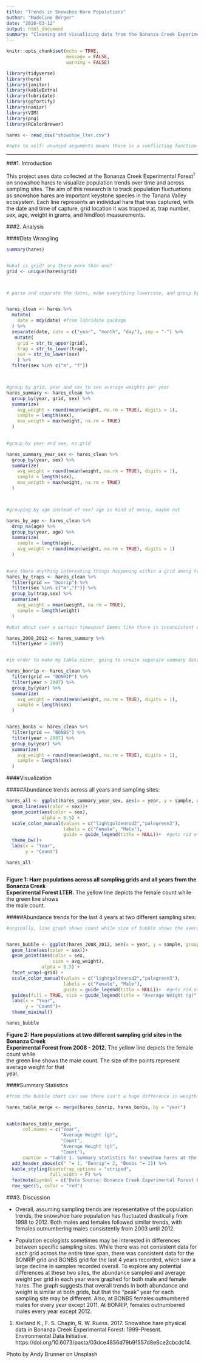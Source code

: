 ```yaml
---
title: "Trends in Snowshoe Hare Populations"
author: "Madeline Berger"
date: "2020-03-12"
output: html_document
summary: "Cleaning and visualizing data from the Bonanza Creek Experimental Forest"
---
```



```r
knitr::opts_chunk$set(echo = TRUE,
                      message = FALSE,
                      warning = FALSE)

library(tidyverse)
library(here)
library(janitor)
library(kableExtra)
library(lubridate)
library(ggfortify)
library(naniar)
library(VIM)
library(png)
library(RColorBrewer)

hares <- read_csv("showshoe_lter.csv")

#note to self: ununsed arguments means there is a conflicting function in another packag (lubridate has a here function)

```



***

###1. Introduction

This project uses data collected at the Bonanza Creek Experimental Forest^1^ on snowshoe hares to visualize population trends over time and across sampling sites. The aim of this research is to track population fluctuations as snowshoe hares are important keystone species in the Tanana Valley ecosystem. Each line represents an individual hare that was captured, with the date and time of capture, grid location it was trapped at, trap number, sex, age, weight in grams, and hindfoot measurements.  

###2. Analysis

####Data Wrangling
```r
summary(hares)


#what is grid? are there more than one?
grid <- unique(hares$grid)



# parse and separate the dates, make everything lowercase, and group by both grid and trap and year and sex to try and see any patterns or duplicates we should we aware of. Guessing that there may be differences in different grid locations across years, and between sexes. Filter our any missing data


hares_clean <- hares %>% 
  mutate(
    date = mdy(date) #from lubridate package
  ) %>% 
  separate(date, into = c("year", "month", "day"), sep = "-") %>%
   mutate(
    grid = str_to_upper(grid),
    trap = str_to_lower(trap),
    sex = str_to_lower(sex)
    ) %>% 
  filter(sex %in% c("m", "f"))



#group by grid, year and sex to see average weights per year
hares_summary <- hares_clean %>%
  group_by(year, grid, sex) %>% 
  summarize(
    avg_weight = round(mean(weight, na.rm = TRUE), digits = 1),
    sample = length(sex),
    max_weigth = max(weight, na.rm = TRUE)
  ) 
  

#group by year and sex, no grid

hares_summary_year_sex <- hares_clean %>% 
  group_by(year, sex) %>% 
  summarize(
    avg_weight = round(mean(weight, na.rm = TRUE), digits = 1),
    sample = length(sex),
    max_weigth = max(weight, na.rm = TRUE)
  ) 



#grouping by age instead of sex? age is kind of messy, maybe not

hares_by_age <- hares_clean %>%
  drop_na(age) %>% 
  group_by(year, age) %>% 
  summarize(
    sample = length(age),
    avg_weight = round(mean(weight, na.rm = TRUE), digits = 1)
  )
  

#are there anything interesting things happening within a grid among traps? answer: no, data is patchy
hares_by_traps <- hares_clean %>% 
  filter(grid == "bonrip") %>% 
  filter(sex %in% c("m","f")) %>% 
  group_by(trap,sex) %>% 
  summarize(
    avg_weight = mean(weight, na.rm = TRUE),
    sample = length(weight)
  )

#what about over a certain timespan? Seems like there is inconsistent data between grids for some of the earlier years. This stretcg seems more consistent

hares_2008_2012 <- hares_summary %>% 
  filter(year > 2007)


#in order to make my table nicer, going to create separate summary dataframes for the two grids that have consistent data for my dates

hares_bonrip <- hares_clean %>% 
  filter(grid == "BONRIP") %>% 
  filter(year > 2007) %>% 
  group_by(year) %>% 
  summarize(
    avg_weight = round(mean(weight, na.rm = TRUE), digits = 1),
    sample = length(sex)
  )


hares_bonbs <- hares_clean %>% 
  filter(grid == "BONBS") %>% 
  filter(year > 2007) %>% 
  group_by(year) %>% 
  summarize(
    avg_weight = round(mean(weight, na.rm = TRUE), digits = 1),
    sample = length(sex)
  )

```



####Visualization

#####Abundance trends across all years and sampling sites:
```r

hares_all <- ggplot(hares_summary_year_sex, aes(x = year, y = sample, group = sex))+
  geom_line(aes(color = sex))+
  geom_point(aes(color = sex), 
             alpha = 0.5) +
  scale_color_manual(values = c("lightgoldenrod2","palegreen3"), 
                     labels = c("Female", "Male"),
                     guide = guide_legend(title = NULL))+  #gets rid of color legend but keeps the other
  theme_bw()+
  labs(x = "Year", 
       y = "Count")

hares_all



```
  
  **Figure 1: Hare populations across all sampling grids and all years from the Bonanza Creek  
Experimental Forest LTER.** The yellow line depicts the female count while the green line shows  
the male count.

#####Abundance trends for the last 4 years at two different sampling sites: 
```r

#orginally, line graph shows count while size of bubble shows the average weight (not too much variance in for that dimension)


hares_bubble <- ggplot(hares_2008_2012, aes(x = year, y = sample, group = sex))+
  geom_line(aes(color = sex))+
  geom_point(aes(color = sex, 
                 size = avg_weight), 
             alpha = 0.5) +
  facet_wrap(~grid) +
  scale_color_manual(values = c("lightgoldenrod2","palegreen3"), 
                     labels = c("Female", "Male"),
                     guide = guide_legend(title = NULL))+  #gets rid of color legend but keeps the other
  guides(fill = TRUE, size = guide_legend(title = "Average Weight (g)"))+
  labs(x = "Year", 
       y = "Count")+
  theme_minimal()

hares_bubble

```
  
**Figure 2: Hare populations at two different sampling grid sites in the Bonanza Creek  
Experimental Forest from 2008 - 2012.** The yellow line depicts the female count while  
the green line shows the male count. The size of the points represent average weight for that  
year.

####Summary Statistics
```r
#from the bubble chart can see there isn't a huge difference in weigth between males and females, so for the table decided to average across sexes

hares_table_merge <- merge(hares_bonrip, hares_bonbs, by = "year") 
  

kable(hares_table_merge, 
      col.names = c("Year", 
                    "Average Weight (g)", 
                    "Count", 
                    "Average Weight (g)", 
                    "Count"), 
      caption = "Table 1. Summary statistics for snowshoe hares at the Bonanza Creek Experimental Forest, 2008 - 2012, separated by sampling grid location. Weight is averaged over both males and females, and count represents the total number of individuals trapped at that grid in a particular year.") %>% 
  add_header_above(c(" "= 1, "Bonrip"= 2, "Bonbs "= 2)) %>% 
  kable_styling(bootstrap_options = "striped", 
                full_width = F) %>% 
  footnote(symbol = c("Data Source: Bonanza Creek Experimental Forest LTER ")) %>%  
  row_spec(5, color = "red")

```


###3. Discussion

- Overall, assuming sampling trends are representative of the population trends, the snowshoe hare population has fluctuated drastically from 1998 to 2012. Both males and females followed similar trends, with females outnumbering males consistently from 2003 until 2012. 

- Population ecologists sometimes may be interested in differences between specific sampling sites. While there was not consistent data for each grid across the entire time span, there was consistent data for the BONRIP grid and BONBS grid for the last 4 years recorded, which saw a large decline in samples recorded overall. To explore any potential differences at these two sites, the abundance sampled and average weight per grid in each year were graphed for both male and female hares. The graph suggests that overall trends in both abundance and weight is similar at both grids, but that the "peak" year for each sampling site may be different. Also, at BONBS females outnumbered males for every year except 2011. At BONRIP, females outnumbered males every year except 2012.   
  
    

  
  

  
1. Kielland K., F. S. Chapin, R. W. Ruess. 2017. Snowshoe hare physical data in Bonanza Creek Experimental Forest: 1999-Present. Environmental Data Initiative. https://doi.org/10.6073/pasta/03dce4856d79b91557d8e6ce2cbcdc14. 

Photo by Andy Brunner on Unsplash